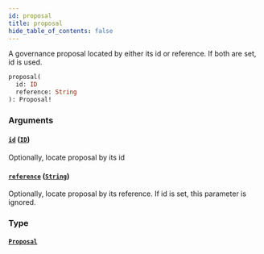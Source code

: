 ```yaml
---
id: proposal
title: proposal
hide_table_of_contents: false
---
```



A governance proposal located by either its id or reference. If both are set, id is used.

```graphql
proposal(
  id: ID
  reference: String
): Proposal!
```


### Arguments

#### [`id`](#) ([`ID`](/docs/mainnet/graphql/scalars/id))

Optionally, locate proposal by its id


#### [`reference`](#) ([`String`](/docs/mainnet/graphql/scalars/string))

Optionally, locate proposal by its reference. If id is set, this parameter is ignored.


### Type

#### [`Proposal`](/docs/mainnet/graphql/objects/proposal)






